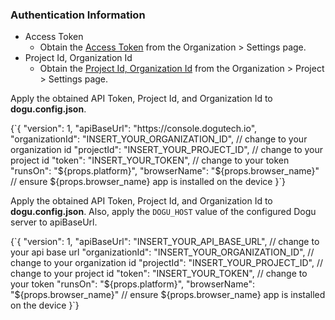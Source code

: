 
### Authentication Information

- Access Token
  - Obtain the [Access Token](/api) from the Organization > Settings page.
- Project Id, Organization Id
  - Obtain the [Project Id, Organization Id](/management/project/settings#project-id) from the Organization > Project > Settings page.

Apply the obtained API Token, Project Id, and Organization Id to **dogu.config.json**.

<CodeBlock language="json">
  {`{
  "version": 1,
  "apiBaseUrl": "https://console.dogutech.io",
  "organizationId": "INSERT_YOUR_ORGANIZATION_ID", // change to your organization id
  "projectId": "INSERT_YOUR_PROJECT_ID", // change to your project id
  "token": "INSERT_YOUR_TOKEN", // change to your token
  "runsOn": "${props.platform}",
  "browserName": "${props.browser_name}" // ensure ${props.browser_name} app is installed on the device
}`}
</CodeBlock>

Apply the obtained API Token, Project Id, and Organization Id to **dogu.config.json**.
Also, apply the `DOGU_HOST` value of the configured Dogu server to apiBaseUrl.

<CodeBlock language="json">
  {`{
  "version": 1,
  "apiBaseUrl": "INSERT_YOUR_API_BASE_URL", // change to your api base url
  "organizationId": "INSERT_YOUR_ORGANIZATION_ID", // change to your organization id
  "projectId": "INSERT_YOUR_PROJECT_ID", // change to your project id
  "token": "INSERT_YOUR_TOKEN", // change to your token
  "runsOn": "${props.platform}",
  "browserName": "${props.browser_name}" // ensure ${props.browser_name} app is installed on the device
}`}
</CodeBlock>
